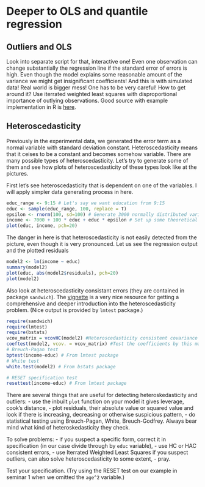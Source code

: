 Deeper to OLS and quantile regression
========================================

Outliers and OLS
--------------------

Look into separate script for that, interactive one! Even one observation can change substantially the regression line if the standard error of errors is high. Even though the model explains some reasonable amount of the variance we might get insignificant coefficients! And this is with simulated data! Real world is bigger mess! One has to be very careful! How to get around it? Use iterrated weighted least squares with disproportional importance of outlying observations. Good source with example implementation in R is [here](http://www.ats.ucla.edu/stat/r/dae/rreg.htm).

Heteroscedasticity
---------------------

Previously in the experimental data, we generated the error term as a normal variable with standard deviation constant. Heteroscedasticity means that it ceises to be a constant and becomes somehow variable. There are many possible types of heteroscedasticity. Let's try to generate some of them and see how plots of heteroscedasticity of these types look like at the pictures.

First let's see heteroscedasticity that is dependent on one of the variables. I will apply simpler data generating process in here.
```r
educ_range <- 9:15 # Let's say we want education from 9:15
educ <- sample(educ_range, 100, replace = T)
epsilon <- rnorm(100, sd=100) # Generate 3000 normally distributed variables with sd=200
income <- 7000 + 100 * educ + educ * epsilon # Set up some theoretical model
plot(educ, income, pch=20)
```
The danger in here is that heteroscedasticity is not easily detected from the picture, even though it is very pronounced. Let us see the regression output and the plotted residuals
```r
model2 <- lm(income ~ educ)
summary(model2)
plot(educ, abs(model2$residuals), pch=20)
plot(model2)
```
Also look at heteroscedasticity consistant errors (they are contained in package `sandwich`). The [vignette](http://cran.r-project.org/web/packages/sandwich/vignettes/sandwich.pdf) is a very nice resource for getting a comprehensive and deeper introduction into the heteroscedasticity problem. (Nice output is provided by `lmtest` package.)
```r
require(sandwich)
require(lmtest)
require(bstats)
vcov_matrix = vcovHC(model2) #Heteroscedasticity consistent covariance matrix
coeftest(model2, vcov. = vcov_matrix) #Test the coefficients by this matrix
# Breuch-Pagan test
bptest(income~educ) # From lmtest package
# White test
white.test(model2) # From bstats package

# RESET specification test
resettest(income~educ) # From lmtest package
```

There are several things that are useful for detecting heteroskedasticity and outliers:
- use the inbuilt `plot` function on your model it gives leverage, cook's distance,
- plot residuals, their absolute value or squared value and look if there is increasing, decreasing or otherwise suspicious pattern,
- do statistical testing using Breuch-Pagan, White, Breuch-Godfrey. Always bear mind what kind of heteroskedasticity they check.

To solve problems:
- if you suspect a specific form, correct it in specification (in our case divide through by `educ` variable),
- use HC or HAC consistent errors,
- use Iterrated Weighted Least Squares if you suspect outliers, can also solve heteroscedasticity to some extent,
- pray.

Test your specification. (Try using the RESET test on our example in seminar 1 when we omitted the `age^2` variable.)